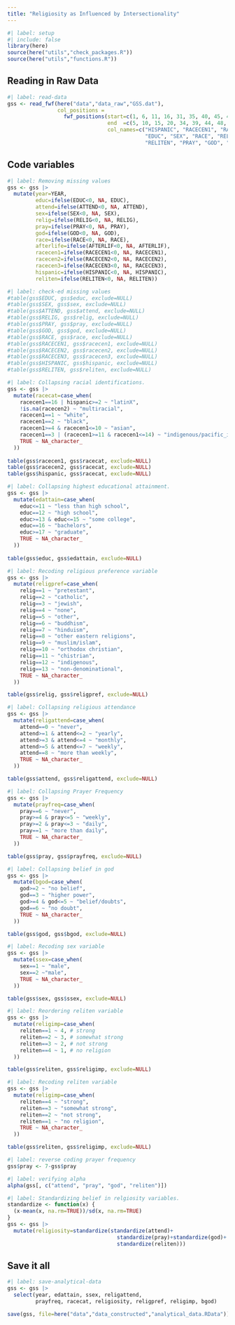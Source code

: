 ```yaml
---
title: "Religiosity as Influenced by Intersectionality"
---
```


```r
#| label: setup
#| include: false
library(here)
source(here("utils","check_packages.R"))
source(here("utils","functions.R"))
```

## Reading in Raw Data

```r
#| label: read-data
gss <- read_fwf(here("data","data_raw","GSS.dat"), 
                col_positions = 
                  fwf_positions(start=c(1, 6, 11, 16, 31, 35, 40, 45, 49, 54, 59, 64, 69, 74),
                                end  =c(5, 10, 15, 20, 34, 39, 44, 48, 53, 58, 63, 68, 73, 78),
                                col_names=c("HISPANIC", "RACECEN1", "RACECEN2", "RACECEN3",
                                            "EDUC", "SEX", "RACE", "RELIG", "ATTEND",
                                            "RELITEN", "PRAY", "GOD", "AFTERLIF", "YEAR")))


```

## Code variables

```r
#| label: Removing missing values
gss <- gss |>
  mutate(year=YEAR,
         educ=ifelse(EDUC<0, NA, EDUC),
         attend=ifelse(ATTEND<0, NA, ATTEND),
         sex=ifelse(SEX<0, NA, SEX),
         relig=ifelse(RELIG<0, NA, RELIG),
         pray=ifelse(PRAY<0, NA, PRAY),
         god=ifelse(GOD<0, NA, GOD),
         race=ifelse(RACE<0, NA, RACE),
         afterlife=ifelse(AFTERLIF<0, NA, AFTERLIF),
         racecen1=ifelse(RACECEN1<0, NA, RACECEN1),
         racecen2=ifelse(RACECEN2<0, NA, RACECEN2),
         racecen3=ifelse(RACECEN3<0, NA, RACECEN3),
         hispanic=ifelse(HISPANIC<0, NA, HISPANIC),
         reliten=ifelse(RELITEN<0, NA, RELITEN))
```

```r
#| label: check-ed missing values
#table(gss$EDUC, gss$educ, exclude=NULL)
#table(gss$SEX, gss$sex, exclude=NULL)
#table(gss$ATTEND, gss$attend, exclude=NULL)
#table(gss$RELIG, gss$relig, exclude=NULL)
#table(gss$PRAY, gss$pray, exclude=NULL)
#table(gss$GOD, gss$god, exclude=NULL)
#table(gss$RACE, gss$race, exclude=NULL)
#table(gss$RACECEN1, gss$racecen1, exclude=NULL)
#table(gss$RACECEN2, gss$racecen2, exclude=NULL)
#table(gss$RACECEN3, gss$racecen3, exclude=NULL)
#table(gss$HISPANIC, gss$hispanic, exclude=NULL)
#table(gss$RELITEN, gss$reliten, exclude=NULL)
```

```r
#| label: Collapsing racial identifications.
gss <- gss |>
  mutate(racecat=case_when(
    racecen1==16 | hispanic>=2 ~ "latinX",
    !is.na(racecen2) ~ "multiracial",
    racecen1==1 ~ "white",
    racecen1==2 ~ "black",
    racecen1>=4 & racecen1<=10 ~ "asian",
    racecen1==3 | (racecen1>=11 & racecen1<=14) ~ "indigenous/pacific_islander",
    TRUE ~ NA_character_
  ))
  
table(gss$racecen1, gss$racecat, exclude=NULL)
table(gss$racecen2, gss$racecat, exclude=NULL)
table(gss$hispanic, gss$racecat, exclude=NULL)
```

```r
#| label: Collapsing highest educational attainment.
gss <- gss |>
  mutate(edattain=case_when(
    educ<=11 ~ "less than high school",
    educ==12 ~ "high school",
    educ>=13 & educ<=15 ~ "some college",
    educ==16 ~ "bachelors",
    educ>=17 ~ "graduate",
    TRUE ~ NA_character_
  ))
  
table(gss$educ, gss$edattain, exclude=NULL)
```

```r
#| label: Recoding religious preference variable
gss <- gss |>
  mutate(religpref=case_when(
    relig==1 ~ "pretestant",
    relig==2 ~ "catholic",
    relig==3 ~ "jewish",
    relig==4 ~ "none",
    relig==5 ~ "other",
    relig==6 ~ "buddhism",
    relig==7 ~ "hinduism",
    relig==8 ~ "other eastern religions",
    relig==9 ~ "muslim/islam",
    relig==10 ~ "orthodox christian",
    relig==11 ~ "chistrian",
    relig==12 ~ "indigenous",
    relig==13 ~ "non-denominational",
    TRUE ~ NA_character_
  ))

table(gss$relig, gss$religpref, exclude=NULL)
```

```r
#| label: Collapsing religious attendance
gss <- gss |>
  mutate(religattend=case_when(
    attend==0 ~ "never",
    attend>=1 & attend<=2 ~ "yearly",
    attend>=3 & attend<=4 ~ "monthly",
    attend>=5 & attend<=7 ~ "weekly",
    attend==8 ~ "more than weekly",
    TRUE ~ NA_character_
  ))

table(gss$attend, gss$religattend, exclude=NULL)
```

```r
#| label: Collapsing Prayer Frequency
gss <- gss |>
  mutate(prayfreq=case_when(
    pray==6 ~ "never",
    pray>=4 & pray<=5 ~ "weekly",
    pray>=2 & pray<=3 ~ "daily",
    pray==1 ~ "more than daily",
    TRUE ~ NA_character_
  ))

table(gss$pray, gss$prayfreq, exclude=NULL)
```

```r
#| label: Collapsing belief in god
gss <- gss |>
  mutate(bgod=case_when(
    god>=2 ~ "no belief",
    god==3 ~ "higher power",
    god>=4 & god<=5 ~ "belief/doubts",
    god==6 ~ "no doubt",
    TRUE ~ NA_character_
  ))

table(gss$god, gss$bgod, exclude=NULL)
```

```r
#| label: Recoding sex variable
gss <- gss |>
  mutate(ssex=case_when(
    sex==1 ~ "male",
    sex==2 ~"male",
    TRUE ~ NA_character_
  ))

table(gss$sex, gss$ssex, exclude=NULL)
```

```r
#| label: Reordering reliten variable
gss <- gss |>
  mutate(religimp=case_when(
    reliten==1 ~ 4, # strong
    reliten==2 ~ 3, # somewhat strong
    reliten==3 ~ 2, # not strong
    reliten==4 ~ 1, # no religion
  ))

table(gss$reliten, gss$religimp, exclude=NULL)

```

```r
#| label: Recoding reliten variable
gss <- gss |>
  mutate(religimp=case_when(
    reliten==4 ~ "strong",
    reliten==3 ~ "somewhat strong",
    reliten==2 ~ "not strong",
    reliten==1 ~ "no religion",
    TRUE ~ NA_character_
  ))

table(gss$reliten, gss$religimp, exclude=NULL)
```

```r
#| label: reverse coding prayer frequency
gss$pray <- 7-gss$pray
```

```r
#| label: verifying alpha
alpha(gss[, c("attend", "pray", "god", "reliten")])
```

```r
#| label: Standardizing belief in relgiosity variables.
standardize <- function(x) {
  (x-mean(x, na.rm=TRUE))/sd(x, na.rm=TRUE)
}
gss <- gss |>
  mutate(religiosity=standardize(standardize(attend)+
                                   standardize(pray)+standardize(god)+
                                   standardize(reliten)))
```

## Save it all

```r
#| label: save-analytical-data
gss <- gss |>
  select(year, edattain, ssex, religattend,
         prayfreq, racecat, religiosity, religpref, religimp, bgod)

save(gss, file=here("data","data_constructed","analytical_data.RData"))
```